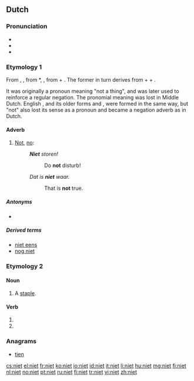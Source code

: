 ==Dutch==
===Pronunciation===
* {{rhymes|it|lang=nl}}
* {{audio|Nl-niet.ogg|audio}}
* {{IPA|/nit/|lang=nl}}

===Etymology 1===
From {{etyl|dum|nl}} {{term|niwet|lang=dum}}, {{term|niet|lang=dum}}, from {{etyl|odt|nl}} *{{term||niowiht|lang=odt}}, {{term|niewiht|lang=odt}}, from {{term|nio||never|lang=odt}} + {{term|wiht||thing, creature|lang=odt}}. The former in turn derives from {{proto|Germanic|ne|not|lang=nl}} + {{proto|Germanic|aiw-|ever|lang=nl|title=}} + {{proto|Germanic|wiht-|thing|lang=nl|title=}}.

It was originally a pronoun meaning "not a thing", and was later used to reinforce a regular negation. The pronomial meaning was lost in Middle Dutch. English {{term|not|lang=en}}, and its older forms {{term|naught|lang=en}} and {{term|nought|lang=en}}, were formed in the same way, but "not" also lost its sense as a pronoun and became a negation adverb as in Dutch.

====Adverb====
{{head|nl|adverb}}

# [[not|Not]], [[no]]: {{non-gloss definition|used to express negation.}}
#: '''''Niet''' storen!''
#:: Do '''not''' disturb!
#: ''Dat is '''niet''' waar.''
#:: That is '''not''' true.

=====Antonyms=====
* {{l|nl|wel}}

=====Derived terms=====
* [[niet eens]]
* [[nog niet]]

===Etymology 2===

====Noun====
{{nl-noun2|f}}

# A [[staple]].

====Verb====
{{head|nl}}

# {{nl-verb-form|p=123|n=sg|t=pres|m=ind|nieten}}
# {{nl-verb-form|m=imp|nieten}}

===Anagrams===
* [[tien#Dutch|tien]]

[[cs:niet]]
[[el:niet]]
[[fr:niet]]
[[ko:niet]]
[[io:niet]]
[[id:niet]]
[[it:niet]]
[[li:niet]]
[[hu:niet]]
[[mg:niet]]
[[fj:niet]]
[[nl:niet]]
[[no:niet]]
[[pt:niet]]
[[ru:niet]]
[[fi:niet]]
[[tr:niet]]
[[vi:niet]]
[[zh:niet]]